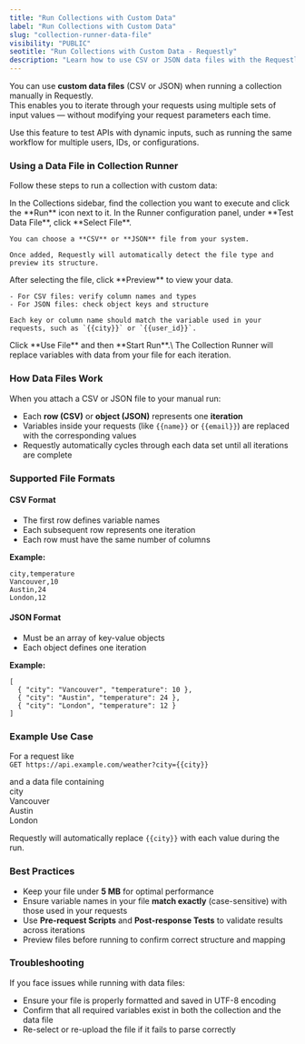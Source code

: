 ```yaml
---
title: "Run Collections with Custom Data"
label: "Run Collections with Custom Data"
slug: "collection-runner-data-file"
visibility: "PUBLIC"
seotitle: "Run Collections with Custom Data - Requestly"
description: "Learn how to use CSV or JSON data files with the Requestly Collection Runner to iterate requests with multiple input values."
---
```


You can use **custom data files** (CSV or JSON) when running a collection manually in Requestly.\
This enables you to iterate through your requests using multiple sets of input values — without modifying your request parameters each time.

Use this feature to test APIs with dynamic inputs, such as running the same workflow for multiple users, IDs, or configurations.

### Using a Data File in Collection Runner

Follow these steps to run a collection with custom data:

<Steps>
  <Step title="Open Collection Runner">
    In the Collections sidebar, find the collection you want to execute and click the **Run** icon next to it.
  </Step>
  <Step title="Select a Data File">
    In the Runner configuration panel, under **Test Data File**, click **Select File**.

    You can choose a **CSV** or **JSON** file from your system.

    Once added, Requestly will automatically detect the file type and preview its structure.
  </Step>
  <Step title="Preview Data and Map Variables">
    After selecting the file, click **Preview** to view your data.

    - For CSV files: verify column names and types
    - For JSON files: check object keys and structure

    Each key or column name should match the variable used in your requests, such as `{{city}}` or `{{user_id}}`.
  </Step>
  <Step title="Start the Run">
    Click **Use File** and then **Start Run**.\
    The Collection Runner will replace variables with data from your file for each iteration.
  </Step>
</Steps>

### How Data Files Work

When you attach a CSV or JSON file to your manual run:

- Each **row (CSV)** or **object (JSON)** represents one **iteration**
- Variables inside your requests (like `{{name}}` or `{{email}}`) are replaced with the corresponding values
- Requestly automatically cycles through each data set until all iterations are complete

### Supported File Formats

#### CSV Format

- The first row defines variable names
- Each subsequent row represents one iteration
- Each row must have the same number of columns

**Example:**

```
city,temperature  
Vancouver,10  
Austin,24  
London,12
```

#### JSON Format

- Must be an array of key-value objects
- Each object defines one iteration

**Example:**

```
[  
  { "city": "Vancouver", "temperature": 10 },  
  { "city": "Austin", "temperature": 24 },  
  { "city": "London", "temperature": 12 }  
]
```

### Example Use Case

For a request like\
`GET https://api.example.com/weather?city={{city}}`

and a data file containing\
city\
Vancouver\
Austin\
London

Requestly will automatically replace `{{city}}` with each value during the run.

### Best Practices

- Keep your file under **5 MB** for optimal performance
- Ensure variable names in your file **match exactly** (case-sensitive) with those used in your requests
- Use **Pre-request Scripts** and **Post-response Tests** to validate results across iterations
- Preview files before running to confirm correct structure and mapping

### Troubleshooting

If you face issues while running with data files:

- Ensure your file is properly formatted and saved in UTF-8 encoding
- Confirm that all required variables exist in both the collection and the data file
- Re-select or re-upload the file if it fails to parse correctly